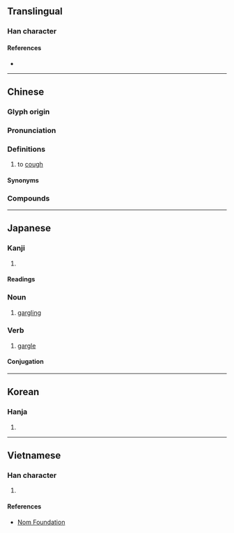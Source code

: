 {{character info/new}}
==Translingual==

===Han character===
{{Han char|rn=30|rad=口|as=11|sn=14|four=67082|canj=RDLO|ids=⿰口欶}}

====References====
* {{Han ref|kx=0204.270|dkj=04154|dj=0427.060|hdz=10674.100|uh=55FD|ud=22013|bh=B9C2|bd=47554}}

----

==Chinese==
{{zh-forms|alt=𠻳}}

===Glyph origin===
{{Han etym}}

===Pronunciation===
{{zh-pron
|m=sòu,shù,sù
|c=sok3,sau3
|h=pfs=chhu̍k
|md=
|mn=ml:sò͘/sàu
|mn_note=sò͘ - literary; sàu - vernacular
|w=
|mc=y
|oc=y
|cat=v
}}
{{zh-attn-split}}

===Definitions===
{{zh-hanzi}}

# to [[cough]]

====Synonyms====
{{zh-dial|咳嗽}}

===Compounds===
{{zh-der|乾嗽|咳嗽|散嗽}}

----

==Japanese==

===Kanji===
{{ja-kanji|grade=|rs=口11}}

# {{defn|lang=ja|sort=口11}}

====Readings====
{{ja-readings
|goon=す, そく
|kanon=そう, そく
|kun=うがい-, すす-ぐ, くちすす-ぐ, ゆす-ぐ}}

===Noun===
{{ja-noun|うがい|hhira=うがひ}}

# [[gargling]]

===Verb===
{{ja-verb-suru|うがい|hhira=うがひ}}

# [[gargle]]

====Conjugation====
{{ja-suru|うがい}}

----

==Korean==

===Hanja===
{{ko-hanja|hangeul=수|rv=su|mr=su}}

# {{defn|lang=ko|sort=口11}}

----

==Vietnamese==

===Han character===
{{vi-hantu|[[sấu]]|rs=口11}}

# {{defn|lang=vi|sort=口11}}

====References====
* [http://nomfoundation.org/common/nom_details.php?codepoint=55fd Nom Foundation]